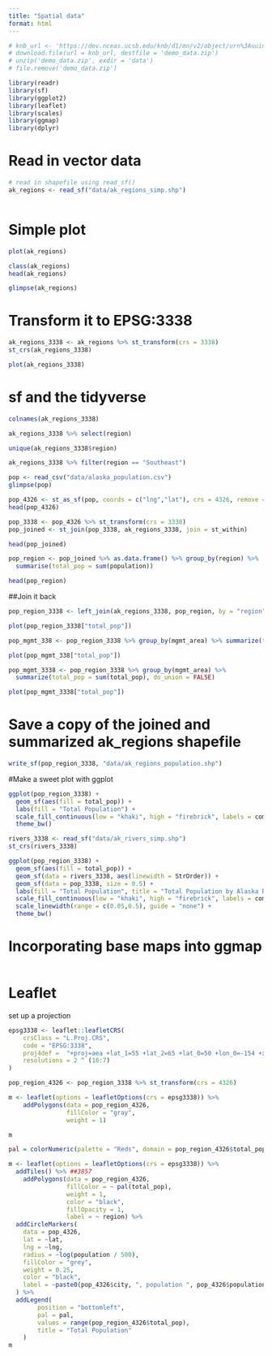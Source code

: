 ```yaml
---
title: "Spatial data"
format: html
---
```


```r
# knb_url <- 'https://dev.nceas.ucsb.edu/knb/d1/mn/v2/object/urn%3Auuid%3Aaceaecb2-1ce0-4d41-a839-d3607d32bb58'
# download.file(url = knb_url, destfile = 'demo_data.zip')
# unzip('demo_data.zip', exdir = 'data')
# file.remove('demo_data.zip')
```

```r

library(readr)
library(sf)
library(ggplot2)
library(leaflet)
library(scales)
library(ggmap)
library(dplyr)

```

# Read in vector data

```r
# read in shapefile using read_sf()
ak_regions <- read_sf("data/ak_regions_simp.shp")



```

# Simple plot

```r
plot(ak_regions)

```

```r

class(ak_regions)
head(ak_regions)

```

```r

glimpse(ak_regions)

```

# Transform it to EPSG:3338
```r



ak_regions_3338 <- ak_regions %>% st_transform(crs = 3338)
st_crs(ak_regions_3338)

plot(ak_regions_3338)

```
# sf and the tidyverse

```r

colnames(ak_regions_3338)

```

```r
ak_regions_3338 %>% select(region)
```

```r
unique(ak_regions_3338$region)
```
```r
ak_regions_3338 %>% filter(region == "Southeast")
```

```r

pop <- read_csv("data/alaska_population.csv")
glimpse(pop)
```
```r

pop_4326 <- st_as_sf(pop, coords = c("lng","lat"), crs = 4326, remove = F)
head(pop_4326)
```
```r

pop_3338 <- pop_4326 %>% st_transform(crs = 3338)
pop_joined <- st_join(pop_3338, ak_regions_3338, join = st_within)

head(pop_joined)

```

```r

pop_region <- pop_joined %>% as.data.frame() %>% group_by(region) %>% 
  summarise(total_pop = sum(population))

head(pop_region)

```
##Join it back

```r

pop_region_3338 <- left_join(ak_regions_3338, pop_region, by = "region")

plot(pop_region_3338["total_pop"])

```
```r
pop_mgmt_338 <- pop_region_3338 %>% group_by(mgmt_area) %>% summarize(total_pop = sum(total_pop))

plot(pop_mgmt_338["total_pop"])

```
```r
pop_mgmt_3338 <- pop_region_3338 %>% group_by(mgmt_area) %>% 
  summarize(total_pop = sum(total_pop), do_union = FALSE)

plot(pop_mgmt_3338["total_pop"])

```

# Save a copy of the joined and summarized ak_regions shapefile
```r

write_sf(pop_region_3338, "data/ak_regions_population.shp")

```

#Make a sweet plot with ggplot

```r

ggplot(pop_region_3338) +
  geom_sf(aes(fill = total_pop)) +
  labs(fill = "Total Population") +
  scale_fill_continuous(low = "khaki", high = "firebrick", labels = comma) +
  theme_bw()

```
```r

rivers_3338 <- read_sf("data/ak_rivers_simp.shp")
st_crs(rivers_3338)

```

```r

ggplot(pop_region_3338) +
  geom_sf(aes(fill = total_pop)) +
  geom_sf(data = rivers_3338, aes(linewidth = StrOrder)) +
  geom_sf(data = pop_3338, size = 0.5) +
  labs(fill = "Total Population", title = "Total Population by Alaska Region") +
  scale_fill_continuous(low = "khaki", high = "firebrick", labels = comma) +
  scale_linewidth(range = c(0.05,0.5), guide = "none") +
  theme_bw()


```
# Incorporating base maps into ggmap

```r



```

# Leaflet

set up a projection

```r

epsg3338 <- leaflet::leafletCRS(
    crsClass = "L.Proj.CRS",
    code = "EPSG:3338",
    proj4def =  "+proj=aea +lat_1=55 +lat_2=65 +lat_0=50 +lon_0=-154 +x_0=0 +y_0=0 +ellps=GRS80 +towgs84=0,0,0,0,0,0,0 +units=m +no_defs",
    resolutions = 2 ^ (16:7)
)

```

```r

pop_region_4326 <- pop_region_3338 %>% st_transform(crs = 4326)

m <- leaflet(options = leafletOptions(crs = epsg3338)) %>%
    addPolygons(data = pop_region_4326,
                fillColor = "gray",
                weight = 1)

m

```

```r

pal = colorNumeric(palette = "Reds", domain = pop_region_4326$total_pop)

```

```r

m <- leaflet(options = leafletOptions(crs = epsg3338)) %>%
  addTiles() %>% ##3857
    addPolygons(data = pop_region_4326,
                fillColor = ~ pal(total_pop),
                weight = 1,
                color = "black",
                fillOpacity = 1,
                label = ~ region) %>% 
  addCircleMarkers(
    data = pop_4326,
    lat = ~lat,
    lng = ~lng,
    radius = ~log(population / 500),
    fillColor = "grey",
    weight = 0.25,
    color = "black",
    label = ~paste0(pop_4326$city, ", population ", pop_4326$population)
  ) %>% 
  addLegend(
        position = "bottomleft",
        pal = pal,
        values = range(pop_region_4326$total_pop),
        title = "Total Population"
    )
m

```

